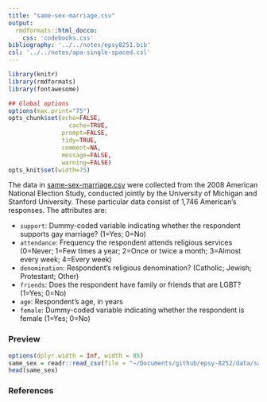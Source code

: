 ```yaml
---
title: "same-sex-marriage.csv"
output: 
  rmdformats::html_docco:
    css: 'codebooks.css'
bibliography: '../../notes/epsy8251.bib'
csl: '../../notes/apa-single-spaced.csl'
---
```



```r
library(knitr)
library(rmdformats)
library(fontawesome)

## Global options
options(max.print="75")
opts_chunk$set(echo=FALSE,
	             cache=TRUE,
               prompt=FALSE,
               tidy=TRUE,
               comment=NA,
               message=FALSE,
               warning=FALSE)
opts_knit$set(width=75)
```


The data in [same-sex-marriage.csv](https://github.com/zief0002/epsy-8251/raw/master/data/same-sex-marriage.csv) were collected from the 2008 American National Election Study, conducted jointly by the University of Michigan and Stanford University. These particular data consist of 1,746 American's responses. The attributes are:

- `support`: Dummy-coded variable indicating whether the respondent supports gay marriage? (1=Yes; 0=No)
- `attendance`: Frequency the respondent attends religious services (0=Never; 1=Few times a year; 2=Once or twice a month; 3=Almost every week; 4=Every week) 
- `denomination`: Respondent's religious denomination? (Catholic; Jewish; Protestant; Other)
- `friends`: Does the respondent have family or friends that are LGBT? (1=Yes; 0=No)
- `age`: Respondent's age, in years
- `female`: Dummy-coded variable indicating whether the respondent is female (1=Yes; 0=No)


### Preview

```r
options(dplyr.width = Inf, width = 85)
same_sex = readr::read_csv(file = "~/Documents/github/epsy-8252/data/same-sex-marriage.csv")
head(same_sex)
```


### References
